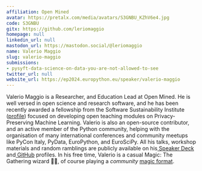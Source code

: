 ```yaml
---
affiliation: Open Mined
avatar: https://pretalx.com/media/avatars/S3GNBU_KZhV6e4.jpg
code: S3GNBU
gitx: https://github.com/leriomaggio
homepage: null
linkedin_url: null
mastodon_url: https://mastodon.social/@leriomaggio
name: Valerio Maggio
slug: valerio-maggio
submissions:
- pysyft-data-science-on-data-you-are-not-allowed-to-see
twitter_url: null
website_url: https://ep2024.europython.eu/speaker/valerio-maggio
---
```


Valerio Maggio is a Researcher, and Education Lead at Open Mined. He is well versed in open science and research software, and he has been recently awarded a fellowship from the Software Sustainability Institute ([profile](https://www.software.ac.uk/about/fellows/valerio-maggio)) focused on developing open teaching modules on Privacy-Preserving Machine Learning. Valerio is also an open-source contributor, and an active member of the Python community, helping with the organisation of many international conferences and community meetups like PyCon Italy, PyData, EuroPython, and EuroSciPy. All his talks, workshop materials and random ramblings are publicly available on his[ Speaker Deck](https://speakerdeck.com/leriomaggio) and[ GitHub](https://github.com/leriomaggio) profiles. In his free time, Valerio is a casual Magic: The Gathering wizard 🧙‍♂️, of course playing a *community* [magic format](https://premodernmagic.com/).
